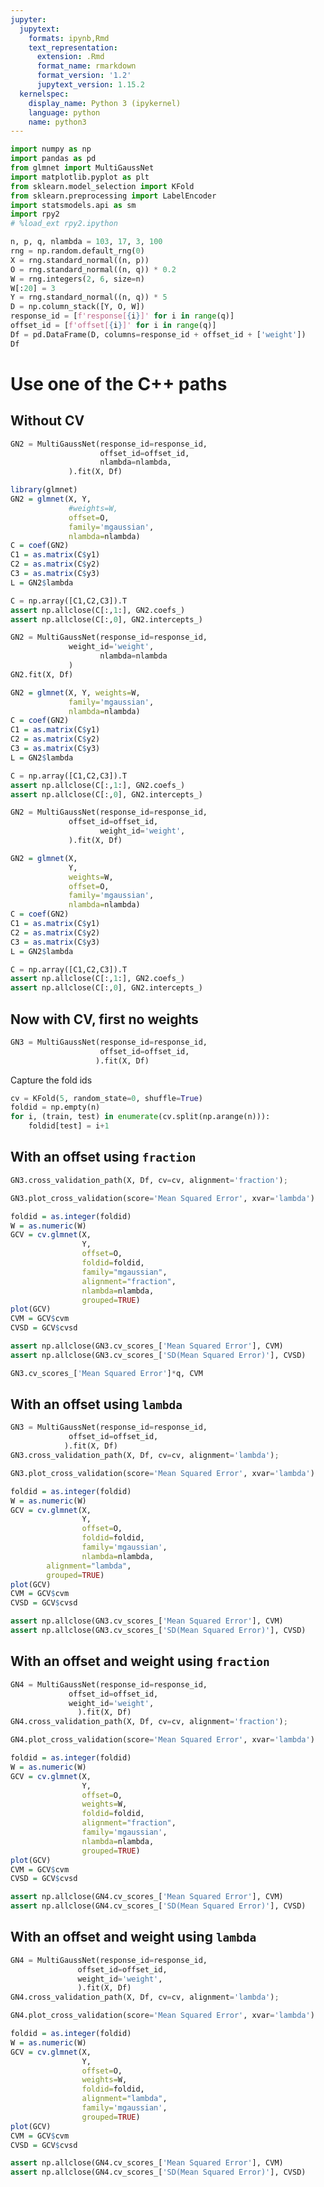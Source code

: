 ```yaml
---
jupyter:
  jupytext:
    formats: ipynb,Rmd
    text_representation:
      extension: .Rmd
      format_name: rmarkdown
      format_version: '1.2'
      jupytext_version: 1.15.2
  kernelspec:
    display_name: Python 3 (ipykernel)
    language: python
    name: python3
---
```


```python
import numpy as np
import pandas as pd
from glmnet import MultiGaussNet
import matplotlib.pyplot as plt
from sklearn.model_selection import KFold
from sklearn.preprocessing import LabelEncoder
import statsmodels.api as sm
import rpy2
# %load_ext rpy2.ipython

```

```python
n, p, q, nlambda = 103, 17, 3, 100
rng = np.random.default_rng(0)
X = rng.standard_normal((n, p))
O = rng.standard_normal((n, q)) * 0.2
W = rng.integers(2, 6, size=n)
W[:20] = 3
Y = rng.standard_normal((n, q)) * 5
D = np.column_stack([Y, O, W])
response_id = [f'response[{i}]' for i in range(q)]
offset_id = [f'offset[{i}]' for i in range(q)]
Df = pd.DataFrame(D, columns=response_id + offset_id + ['weight'])
Df
```

# Use one of the C++ paths

## Without CV

```python
GN2 = MultiGaussNet(response_id=response_id,
                    offset_id=offset_id,
                    nlambda=nlambda,
             ).fit(X, Df)
```

```r
library(glmnet)
GN2 = glmnet(X, Y, 
             #weights=W, 
             offset=O,
             family='mgaussian',
             nlambda=nlambda)
C = coef(GN2)
C1 = as.matrix(C$y1)
C2 = as.matrix(C$y2)
C3 = as.matrix(C$y3)
L = GN2$lambda
```

```python
C = np.array([C1,C2,C3]).T
assert np.allclose(C[:,1:], GN2.coefs_)
assert np.allclose(C[:,0], GN2.intercepts_)
```

```python
GN2 = MultiGaussNet(response_id=response_id,
             weight_id='weight',
                    nlambda=nlambda
             )
GN2.fit(X, Df)
```

```r
GN2 = glmnet(X, Y, weights=W, 
             family='mgaussian',
             nlambda=nlambda)
C = coef(GN2)
C1 = as.matrix(C$y1)
C2 = as.matrix(C$y2)
C3 = as.matrix(C$y3)
L = GN2$lambda
```

```python
C = np.array([C1,C2,C3]).T
assert np.allclose(C[:,1:], GN2.coefs_)
assert np.allclose(C[:,0], GN2.intercepts_)
```

```python
GN2 = MultiGaussNet(response_id=response_id,
             offset_id=offset_id,
                    weight_id='weight',
             ).fit(X, Df)

```

```r
GN2 = glmnet(X, 
             Y, 
             weights=W, 
             offset=O,
             family='mgaussian',
             nlambda=nlambda)
C = coef(GN2)
C1 = as.matrix(C$y1)
C2 = as.matrix(C$y2)
C3 = as.matrix(C$y3)
L = GN2$lambda

```

```python
C = np.array([C1,C2,C3]).T
assert np.allclose(C[:,1:], GN2.coefs_)
assert np.allclose(C[:,0], GN2.intercepts_)
```

## Now with CV, first no weights

```python
GN3 = MultiGaussNet(response_id=response_id,
                    offset_id=offset_id,
                   ).fit(X, Df)

```

Capture the fold ids

```python
cv = KFold(5, random_state=0, shuffle=True)
foldid = np.empty(n)
for i, (train, test) in enumerate(cv.split(np.arange(n))):
    foldid[test] = i+1
```

## With an offset using `fraction`

```python
GN3.cross_validation_path(X, Df, cv=cv, alignment='fraction');
```

```python
GN3.plot_cross_validation(score='Mean Squared Error', xvar='lambda')
```

```r
foldid = as.integer(foldid)
W = as.numeric(W)
GCV = cv.glmnet(X,
                Y, 
                offset=O,
                foldid=foldid,
                family="mgaussian",
		        alignment="fraction",
                nlambda=nlambda,
		        grouped=TRUE)
plot(GCV)
CVM = GCV$cvm
CVSD = GCV$cvsd
```

```python
assert np.allclose(GN3.cv_scores_['Mean Squared Error'], CVM)
assert np.allclose(GN3.cv_scores_['SD(Mean Squared Error)'], CVSD) 
```

```python
GN3.cv_scores_['Mean Squared Error']*q, CVM
```

## With an offset using `lambda`

```python
GN3 = MultiGaussNet(response_id=response_id,
             offset_id=offset_id,
            ).fit(X, Df)
GN3.cross_validation_path(X, Df, cv=cv, alignment='lambda');
```

```python
GN3.plot_cross_validation(score='Mean Squared Error', xvar='lambda')
```

```r
foldid = as.integer(foldid)
W = as.numeric(W)
GCV = cv.glmnet(X,
                Y, 
                offset=O,
                foldid=foldid,
                family='mgaussian',
                nlambda=nlambda,
		alignment="lambda",
		grouped=TRUE)
plot(GCV)
CVM = GCV$cvm
CVSD = GCV$cvsd
```

```python
assert np.allclose(GN3.cv_scores_['Mean Squared Error'], CVM)
assert np.allclose(GN3.cv_scores_['SD(Mean Squared Error)'], CVSD) 
```

## With an offset and weight using `fraction`

```python
GN4 = MultiGaussNet(response_id=response_id,
             offset_id=offset_id,
	         weight_id='weight',
               ).fit(X, Df)
GN4.cross_validation_path(X, Df, cv=cv, alignment='fraction');
```

```python
GN4.plot_cross_validation(score='Mean Squared Error', xvar='lambda')
```

```r
foldid = as.integer(foldid)
W = as.numeric(W)
GCV = cv.glmnet(X,
                Y, 
                offset=O,
                weights=W,
                foldid=foldid,
		        alignment="fraction",
                family='mgaussian',
                nlambda=nlambda,
		        grouped=TRUE)
plot(GCV)
CVM = GCV$cvm
CVSD = GCV$cvsd
```

```python
assert np.allclose(GN4.cv_scores_['Mean Squared Error'], CVM)
assert np.allclose(GN4.cv_scores_['SD(Mean Squared Error)'], CVSD) 
```

## With an offset and weight using `lambda`

```python
GN4 = MultiGaussNet(response_id=response_id,
               offset_id=offset_id,
               weight_id='weight',
               ).fit(X, Df)
GN4.cross_validation_path(X, Df, cv=cv, alignment='lambda');
```

```python
GN4.plot_cross_validation(score='Mean Squared Error', xvar='lambda')
```

```r
foldid = as.integer(foldid)
W = as.numeric(W)
GCV = cv.glmnet(X,
                Y, 
                offset=O,
                weights=W,
                foldid=foldid,
        		alignment="lambda",
                family='mgaussian',
        		grouped=TRUE)
plot(GCV)
CVM = GCV$cvm
CVSD = GCV$cvsd
```

```python
assert np.allclose(GN4.cv_scores_['Mean Squared Error'], CVM)
assert np.allclose(GN4.cv_scores_['SD(Mean Squared Error)'], CVSD) 
```



```python

```
